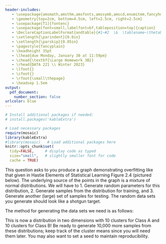 ```yaml
---
header-includes:
   - \usepackage{amsmath,amsthm,amsfonts,amssymb,amscd,enumitem,fancyhdr,fullpage,graphicx,hyperref,lastpage,listings,mathrsfs,xcolor}
   - \geometry{top=2cm, bottom=4.5cm, left=2.5cm, right=2.5cm}
   - \usepackage[T1]{fontenc}
   - \usepackage[font=small,labelfont=bf,tableposition=top]{caption}
   - \DeclareCaptionLabelFormat{andtable}{#1~#2  \&  \tablename~\thetable}
   - \setlength{\parindent}{0.0in}
   - \setlength{\parskip}{0.05in}
   - \pagestyle{fancyplain}
   - \headheight 35pt
   - \lhead{due Monday, January 30 at 11:59pm}
   - \chead{\textbf{\Large Homework 3B}}
   - \rhead{DATA 221 \\ Winter 2023}
   - \lfoot{}
   - \cfoot{}
   - \rfoot{\small\thepage}
   - \headsep 1.5em
output:
  pdf_document:
    number_section: false
urlcolor: blue
---
```


<!-- \thispagestyle{fancy} -->
```r
# Install additional packages if needed:
# install.packages('kableExtra')

# Load necessary packages
require(mosaic)
library(kableExtra)
#library(mosaic)   # Load additional packages here 
knitr::opts_chunk$set(
  tidy=FALSE,     # display code as typed
  size="small",   # slightly smaller font for code
  cache = TRUE)   
```

\section{Overfitting}

This question asks to you produce a graph demonstrating overfitting like that given in Hastie Elements of Statistical Learning Figure 2.4 (pictured below). The underlying source of the points in the graph is a mixture of normal distributions. We will have to 1. Generate random parameters for this distribution, 2. Generate samples from the distribution for training, and 3. Generate another (large) set of samples for testing. The random data sets you generate should look like a shotgun target.

The method for generating the data sets we need is as follows:

\begin{itemize}
  \item Start by generating 10 means for Class A (orange) and 10 means for Class B (blue) from a bivariate normal distribution. The parameter values for each class are given below:
  \begin{itemize}
    \item Class 1: $\mathbf{\mu}_A = (0, 1), \mathbf{\Sigma} = \begin{bmatrix} 1 & 0 \\ 0 & 1 \end{bmatrix}$
    \item Class 2: $\mu_B = (1, 0), \mathbf{\Sigma} = \begin{bmatrix} 1 & 0 \\ 0 & 1 \end{bmatrix}$
  \end{itemize}  
  \item For the training data, generate 10 data points from a 2-dimensional normal with standard deviation 1/3 for each (of the 20) clusters, a.k.a., $\mathbf{\mu}_{Ak} = (x_{1k}, x_{2k}), \mathbf{\Sigma} = \begin{bmatrix} \frac{1}{3} & 0 \\ 0 & \frac{1}{3} \end{bmatrix}$ for data generated in Class A, cluster $k$ and $\mathbf{\mu}_{2k} = (\mu_{1k}, \mu_{2k}), \mathbf{\Sigma} = \begin{bmatrix} \frac{1}{3} & 0 \\ 0 & \frac{1}{3} \end{bmatrix}$ for data generated in Class B.
\end{itemize}  

This is now a distribution in two dimensions with 10 clusters for Class A and 10 clusters for Class B! Be ready to generate 10,000 more samples from these distributions; keep track of the cluster means since you will need them later. You may also want to set a seed to maintain reproducibility.

\begin{enumerate}
  \item Generate 200 points (100 from Class A, 100 from Class B) from the normal-mixture data set as described above. Plot a scatterplot.
  \item Visualize the Bayes decision boundary between the two classes, the surfaces where the (true) density in Class A equals the density in Class B. You can use contour maps to approximate the boundary or you can solve for the boundaries numerically.
\end{enumerate}  

<!-- \includegraphics[width=3in]{src/hastie-bayesian.png} -->

